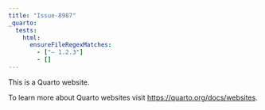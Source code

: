 ```yaml
---
title: "Issue-8987"
_quarto:
  tests:
    html:
      ensureFileRegexMatches:
        - ["– 1.2.3"]
        - []
---
```


This is a Quarto website.

To learn more about Quarto websites visit <https://quarto.org/docs/websites>.
